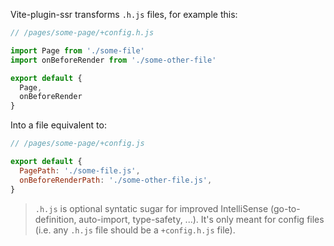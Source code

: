 Vite-plugin-ssr transforms `.h.js` files, for example this:

```js
// /pages/some-page/+config.h.js

import Page from './some-file'
import onBeforeRender from './some-other-file'

export default {
  Page,
  onBeforeRender
}
```

Into a file equivalent to:

```js
// /pages/some-page/+config.js

export default {
  PagePath: './some-file.js',
  onBeforeRenderPath: './some-other-file.js',
}
```

> `.h.js` is optional syntatic sugar for improved IntelliSense (go-to-definition, auto-import, type-safety, ...). It's only meant for config files (i.e. any `.h.js` file should be a `+config.h.js` file).
